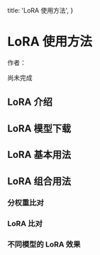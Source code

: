   title: 'LoRA 使用方法',
}


# LoRA 使用方法

作者：<Authors names="ciaochaos" />

<Note>
  尚未完成
</Note>



## LoRA 介绍




## LoRA 模型下载


## LoRA 基本用法



## LoRA 组合用法


### 分权重比对


### LoRA 比对


### 不同模型的 LoRA 效果